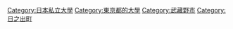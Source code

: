 [[Category:日本私立大學|Category:日本私立大學]]
[[Category:東京都的大學|Category:東京都的大學]]
[[Category:武藏野市|Category:武藏野市]]
[[Category:日之出町|Category:日之出町]]